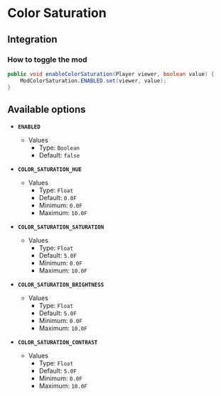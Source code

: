 # Color Saturation

## Integration

### How to toggle the mod

```java
public void enableColorSaturation(Player viewer, boolean value) {
    ModColorSaturation.ENABLED.set(viewer, value);
}
```

## Available options

- __`ENABLED`__
    - Values
        - Type: `Boolean`
        - Default: `false`

- __`COLOR_SATURATION_HUE`__
    - Values
        - Type: `Float`
        - Default: `0.0F`
        - Minimum: `0.0F`
        - Maximum: `10.0F`

- __`COLOR_SATURATION_SATURATION`__
    - Values
        - Type: `Float`
        - Default: `5.0F`
        - Minimum: `0.0F`
        - Maximum: `10.0F`

- __`COLOR_SATURATION_BRIGHTNESS`__
    - Values
        - Type: `Float`
        - Default: `5.0F`
        - Minimum: `0.0F`
        - Maximum: `10.0F`

- __`COLOR_SATURATION_CONTRAST`__
    - Values
        - Type: `Float`
        - Default: `5.0F`
        - Minimum: `0.0F`
        - Maximum: `10.0F`

